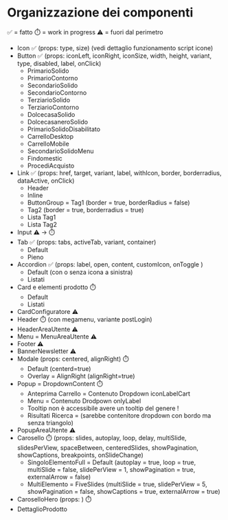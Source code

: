 
<Meta title="Organizzazione dei componenti" />

<div>
  <h1>Organizzazione dei componenti</h1>
  
  ✅ = fatto
  ⏱️ = work in progress
  ⚠️ = fuori dal perimetro

  <ul>
    <li>
      Icon ✅ (props: type, size) (vedi dettaglio funzionamento script icone)
    </li>
    <li>
      Button ✅ (props: iconLeft, iconRight, iconSize, width, height, variant, type, disabled, label, onClick)
      <ul>
        <li>PrimarioSolido</li>
        <li>PrimarioContorno</li>
        <li>SecondarioSolido</li>
        <li>SecondarioContorno</li>
        <li>TerziarioSolido</li>
        <li>TerziarioContorno</li>
        <li>DolcecasaSolido</li>
        <li>DolcecasaneroSolido</li>
        <li>PrimarioSolidoDisabilitato</li>
        <li>CarrelloDesktop</li>
        <li>CarrelloMobile</li>
        <li>SecondarioSolidoMenu</li>
        <li>Findomestic</li>
        <li>ProcediAcquisto</li>
      </ul>
    </li>
    <li>
      Link ✅ (props: href, target, variant, label, withIcon, border, borderradius, dataActive, onClick)
      <ul>
        <li>Header</li>
        <li>Inline</li>
        <li>ButtonGroup = Tag1 (border = true, borderRadius = false)</li>
        <li>Tag2 (border = true, borderradius = true)</li>
        <li>Lista Tag1</li>
        <li>Lista Tag2</li>
      </ul>
    </li>
    <li>
      Input ⚠️ -> ⏱️
    </li>
    <li>
      Tab ✅ (props: tabs, activeTab, variant, container)
      <ul>
        <li>Default</li>
        <li>Pieno</li>
      </ul>
    </li>
    <li>
      Accordion ✅ (props: label, open, content, customIcon, onToggle )
      <ul>
        <li>Default (con o senza icona a sinistra)</li>
        <li>Listati</li>
      </ul>
      </li>
    <li>
      Card e elementi prodotto ⏱️
      <ul>
        <li>Default</li>
        <li>Listati</li>
      </ul>
    </li>
    <li>
      CardConfiguratore ⚠️
    </li>
    <li>
      Header ⏱️ (con megamenu, variante postLogin)
    </li>
    <li>
      HeaderAreaUtente ⚠️
    </li>
    <li>
      Menu = MenuAreaUtente ⚠️
    </li>
    <li>
      Footer ⚠️
    </li>
    <li>
      BannerNewsletter ⚠️
    </li>
    <li>
      Modale (props: centered, alignRight) ⏱️
      <ul>
        <li>
          Default (centerd=true)
        </li>
        <li>
          Overlay = AlignRight (alignRight=true)
        </li>
      </ul>
    </li>
    <li>
      Popup = DropdownContent ⏱️
      <ul>
        <li>
          Anteprima Carrello = Contenuto Dropdown iconLabelCart 
        </li>
        <li>
          Menu = Contenuto Drodpown onlyLabel
        </li>
        <li>
          Tooltip non è accessibile avere un tooltip del genere !
        </li>
        <li>
          Risultati Ricerca =  (sarebbe contenitore dropdown con bordo ma senza triangolo)
        </li>
      </ul>
    </li>
    <li>
      PopupAreaUtente ⚠️
    </li>
    <li>
      Carosello ⏱️ (props: slides, autoplay, loop, delay, multiSlide, slidesPerView, spaceBetween, centeredSlides, showPagination, showCaptions, breakpoints, onSlideChange) 
      <ul>
        <li>SingoloElementoFull = Default (autoplay = true, loop = true, multiSlide = false, slidePerView = 1, showPagination = true, externalArrow = false)</li>
        <li>MultiElemento = FiveSlides (multiSlide = true, slidePerView = 5, showPagination = false, showCaptions = true, externalArrow = true)</li>
      </ul>
    </li>
    <li>
      CaroselloHero (props: ) ⏱️
    </li>
    <li>
      DettaglioProdotto
    </li>
  </ul>
</div>
